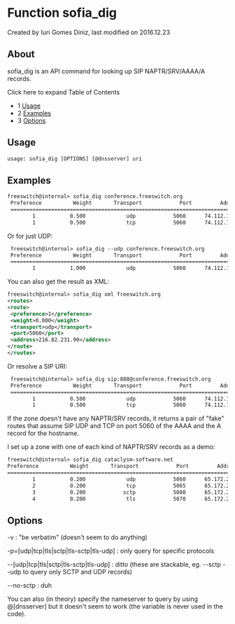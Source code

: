 
# Function sofia_dig 

 Created by  Iuri Gomes Diniz, last modified on 2016.12.23

## About

sofia\_dig is an API command for looking up SIP NAPTR/SRV/AAAA/A records.

Click here to expand Table of Contents

* 1 [Usage](#usage)
* 2 [Examples](#examples)
* 3 [Options](#options)

## Usage

```xml
usage: sofia_dig [OPTIONS] [@dnsserver] uri
```

## Examples

```xml
freeswitch@internal> sofia_dig conference.freeswitch.org
 Preference          Weight       Transport            Port         Address
 ================================================================================
        1           0.500             udp            5060      74.112.133.77
        1           0.500             tcp            5060      74.112.133.77


```

Or for just UDP:

```xml
 freeswitch@internal> sofia_dig --udp conference.freeswitch.org  
 Preference          Weight       Transport            Port         Address  
 ================================================================================
        1           1.000             udp            5060      74.112.133.77


```

You can also get the result as XML:

```xml
freeswitch@internal> sofia_dig xml freeswitch.org
<routes>
<route>
 <preference>1</preference>
 <weight>0.000</weight>
 <transport>udp</transport>
 <port>5060</port>
 <address>216.82.231.90</address>
</route>
</routes>
```

Or resolve a SIP URI:

```xml
 freeswitch@internal> sofia_dig sip:888@conference.freeswitch.org
 Preference          Weight       Transport            Port         Address
 ================================================================================
        1           0.500             udp            5060      74.112.133.77
        1           0.500             tcp            5060      74.112.133.77
```

If the zone doesn't have any NAPTR/SRV records, it returns a pair of "fake" routes that assume SIP UDP and TCP on port 5060 of the AAAA and the A record for the hostname.

  
I set up a zone with one of each kind of NAPTR/SRV records as a demo:

```xml
freeswitch@internal> sofia_dig cataclysm-software.net
Preference          Weight       Transport            Port         Address
================================================================================
        1           0.200             udp            5060      65.172.243.156
        2           0.200             tcp            5065      65.172.243.156
        3           0.200            sctp            5080      65.172.243.156
        4           0.200             tls            5070      65.172.243.156


```

## Options

\-v : "be verbatim" (doesn't seem to do anything)

\-p=\[udp|tcp|tls|sctp|tls-sctp|tls-udp\] : only query for specific protocols

\--\[udp|tcp|tls|sctp|tls-sctp|tls-udp\] : ditto (these are stackable, eg. --sctp --udp to query only SCTP and UDP records)

\--no-sctp : duh

You can also (in theory) specify the nameserver to query by using @\[dnsserver\] but it doesn't seem to work (the variable is never used in the code).

  

